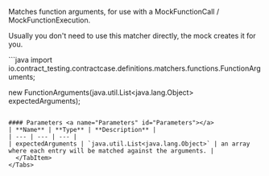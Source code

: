 
Matches function arguments, for use with a MockFunctionCall / MockFunctionExecution.

Usually you don't need to use this matcher directly, the mock creates it for you.

<Tabs groupId="language">
  <TabItem value="java" label="Java">
```java
import io.contract_testing.contractcase.definitions.matchers.functions.FunctionArguments;

new FunctionArguments(java.util.List<java.lang.Object> expectedArguments);
```

#### Parameters <a name="Parameters" id="Parameters"></a>
| **Name** | **Type** | **Description** |
| --- | --- | --- |
| expectedArguments | `java.util.List<java.lang.Object>` | an array where each entry will be matched against the arguments. |
  </TabItem>
</Tabs>
